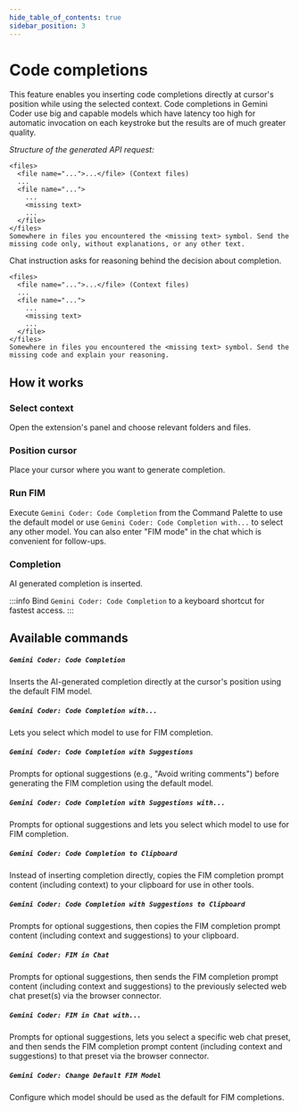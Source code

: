 ```yaml
---
hide_table_of_contents: true
sidebar_position: 3
---
```



# Code completions

This feature enables you inserting code completions directly at cursor's position while using the selected context. Code completions in Gemini Coder use big and capable models which have latency too high for automatic invocation on each keystroke but the results are of much greater quality.

_Structure of the generated API request:_

<Tabs groupId="fim-message-structure">
  <TabItem value="api" label="API">

```
<files>
  <file name="...">...</file> (Context files)
  ...
  <file name="...">
    ...
    <missing text>
    ...
  </file>
</files>
Somewhere in files you encountered the <missing text> symbol. Send the missing code only, without explanations, or any other text.
```

  </TabItem>
  <TabItem value="chat" label="CHAT">

Chat instruction asks for reasoning behind the decision about completion.

```
<files>
  <file name="...">...</file> (Context files)
  ...
  <file name="...">
    ...
    <missing text>
    ...
  </file>
</files>
Somewhere in files you encountered the <missing text> symbol. Send the missing code and explain your reasoning.
```

  </TabItem>
</Tabs>

## How it works

### Select context

Open the extension's panel and choose relevant folders and files.

### Position cursor

Place your cursor where you want to generate completion.

### Run FIM

Execute `Gemini Coder: Code Completion` from the Command Palette to use the default model or use `Gemini Coder: Code Completion with...` to select any other model. You can also enter "FIM mode" in the chat which is convenient for follow-ups.

### Completion

AI generated completion is inserted.

:::info
Bind `Gemini Coder: Code Completion` to a keyboard shortcut for fastest access.
:::

## Available commands

##### `Gemini Coder: Code Completion`

Inserts the AI-generated completion directly at the cursor's position using the default FIM model.

##### `Gemini Coder: Code Completion with...`

Lets you select which model to use for FIM completion.

##### `Gemini Coder: Code Completion with Suggestions`

Prompts for optional suggestions (e.g., "Avoid writing comments") before generating the FIM completion using the default model.

##### `Gemini Coder: Code Completion with Suggestions with...`

Prompts for optional suggestions and lets you select which model to use for FIM completion.

##### `Gemini Coder: Code Completion to Clipboard`

Instead of inserting completion directly, copies the FIM completion prompt content (including context) to your clipboard for use in other tools.

##### `Gemini Coder: Code Completion with Suggestions to Clipboard`

Prompts for optional suggestions, then copies the FIM completion prompt content (including context and suggestions) to your clipboard.

##### `Gemini Coder: FIM in Chat`

Prompts for optional suggestions, then sends the FIM completion prompt content (including context and suggestions) to the previously selected web chat preset(s) via the browser connector.

##### `Gemini Coder: FIM in Chat with...`

Prompts for optional suggestions, lets you select a specific web chat preset, and then sends the FIM completion prompt content (including context and suggestions) to that preset via the browser connector.

##### `Gemini Coder: Change Default FIM Model`

Configure which model should be used as the default for FIM completions.
